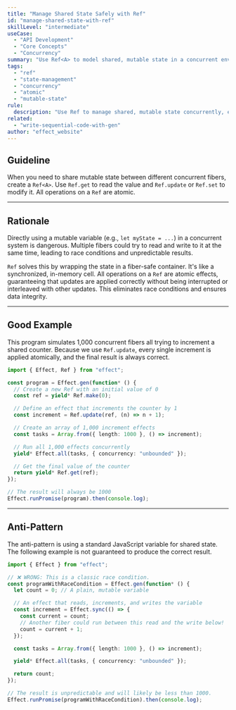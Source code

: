 ```yaml
---
title: "Manage Shared State Safely with Ref"
id: "manage-shared-state-with-ref"
skillLevel: "intermediate"
useCase:
  - "API Development"
  - "Core Concepts"
  - "Concurrency"
summary: "Use Ref<A> to model shared, mutable state in a concurrent environment, ensuring all updates are atomic and free of race conditions."
tags:
  - "ref"
  - "state-management"
  - "concurrency"
  - "atomic"
  - "mutable-state"
rule:
  description: "Use Ref to manage shared, mutable state concurrently, ensuring atomicity."
related:
  - "write-sequential-code-with-gen"
author: "effect_website"
---
```


## Guideline

When you need to share mutable state between different concurrent fibers, create a `Ref<A>`. Use `Ref.get` to read the value and `Ref.update` or `Ref.set` to modify it. All operations on a `Ref` are atomic.

---

## Rationale

Directly using a mutable variable (e.g., `let myState = ...`) in a concurrent system is dangerous. Multiple fibers could try to read and write to it at the same time, leading to race conditions and unpredictable results.

`Ref` solves this by wrapping the state in a fiber-safe container. It's like a synchronized, in-memory cell. All operations on a `Ref` are atomic effects, guaranteeing that updates are applied correctly without being interrupted or interleaved with other updates. This eliminates race conditions and ensures data integrity.

---

## Good Example

This program simulates 1,000 concurrent fibers all trying to increment a shared counter. Because we use `Ref.update`, every single increment is applied atomically, and the final result is always correct.

```typescript
import { Effect, Ref } from "effect";

const program = Effect.gen(function* () {
  // Create a new Ref with an initial value of 0
  const ref = yield* Ref.make(0);

  // Define an effect that increments the counter by 1
  const increment = Ref.update(ref, (n) => n + 1);

  // Create an array of 1,000 increment effects
  const tasks = Array.from({ length: 1000 }, () => increment);

  // Run all 1,000 effects concurrently
  yield* Effect.all(tasks, { concurrency: "unbounded" });

  // Get the final value of the counter
  return yield* Ref.get(ref);
});

// The result will always be 1000
Effect.runPromise(program).then(console.log);
```

---

## Anti-Pattern

The anti-pattern is using a standard JavaScript variable for shared state. The following example is not guaranteed to produce the correct result.

```typescript
import { Effect } from "effect";

// ❌ WRONG: This is a classic race condition.
const programWithRaceCondition = Effect.gen(function* () {
  let count = 0; // A plain, mutable variable

  // An effect that reads, increments, and writes the variable
  const increment = Effect.sync(() => {
    const current = count;
    // Another fiber could run between this read and the write below!
    count = current + 1;
  });

  const tasks = Array.from({ length: 1000 }, () => increment);

  yield* Effect.all(tasks, { concurrency: "unbounded" });

  return count;
});

// The result is unpredictable and will likely be less than 1000.
Effect.runPromise(programWithRaceCondition).then(console.log);
```